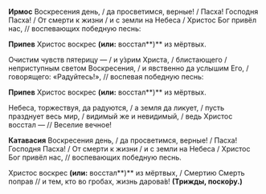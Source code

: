 **Ирмос** Воскресения день, / да просветимся, верные! / Пасха! Господня Пасха! / От смерти к жизни / и с земли на Небеса / Христос Бог привёл нас, // воспевающих победную песнь:

**Припев** Христос воскрес **(или:** восстал**)** из мёртвых.

Очистим чувств пятерицу — / и у́зрим Христа, / блистающего / неприступным светом Воскресения, / и явственно да услышим Его, / говорящего: «Радуйтесь!», // воспевая победную песнь:

**Припев** Христос воскрес **(или:** восстал**)** из мёртвых.

Небеса, торжествуя, да радуются, / а земля да ликует, / пусть празднует весь мир, / видимый же и невидимый, / ведь Христос восстал — // Веселие вечное!

**Катавасия** Воскресения день, / да просветимся, верные! / Пасха! Господня Пасха! / От смерти к жизни / и с земли на Небеса / Христос Бог привёл нас, // воспевающих победную песнь.

Христос воскрес **(или:** восстал**)** из мёртвых, / Смертию Смерть поправ // и тем, кто во гробах, жизнь дарова́в! **(Трижды, поско́ру.)**
